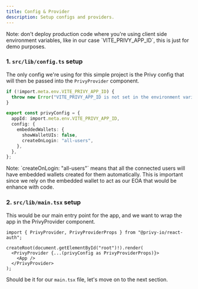 ```yaml
---
title: Config & Provider
description: Setup configs and providers.
---
```


<Callout type="warn">
    Note: don't deploy production code where you're using client side environment variables, 
    like in our case `VITE_PRIVY_APP_ID`, this is just for demo purposes.
</Callout>


### 1. `src/lib/config.ts` setup

The only config we're using for this simple project is the Privy config that will then be passed into the `PrivyProvider` component.

```ts
if (!import.meta.env.VITE_PRIVY_APP_ID) {
  throw new Error("VITE_PRIVY_APP_ID is not set in the environment variables.");
}

export const privyConfig = {
  appId: import.meta.env.VITE_PRIVY_APP_ID,
  config: {
    embeddedWallets: {
      showWalletUIs: false,
      createOnLogin: "all-users",
    },
  },
};
```

<Callout type="info">
    Note: `createOnLogin: "all-users"` means that all the connected users will have embedded wallets created for them automatically.
    This is important since we rely on the embedded wallet to act as our EOA that would be enhance with code.
</Callout>

### 2. `src/lib/main.tsx` setup

This would be our main entry point for the app, and we want to wrap the app in the PrivyProvider component. 

```tsx
import { PrivyProvider, PrivyProviderProps } from "@privy-io/react-auth";

createRoot(document.getElementById("root")!).render(
  <PrivyProvider {...(privyConfig as PrivyProviderProps)}>
    <App />
  </PrivyProvider>
);
```

Should be it for our `main.tsx` file, let's move on to the next section.
